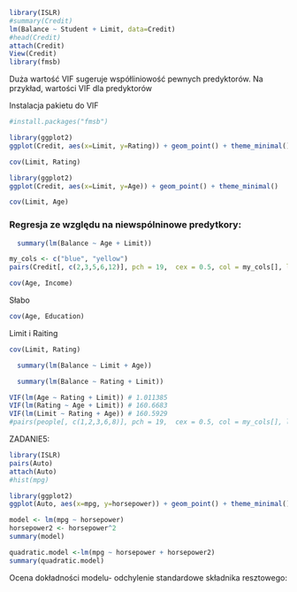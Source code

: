 ```r
library(ISLR)
#summary(Credit)
lm(Balance ~ Student + Limit, data=Credit)
#head(Credit)
attach(Credit)
View(Credit)
library(fmsb)
```
Duża wartość VIF sugeruje współliniowość pewnych predyktorów. Na przykład, wartości VIF dla predyktorów

Instalacja pakietu do VIF
```r
#install.packages("fmsb")
```


```r
library(ggplot2)
ggplot(Credit, aes(x=Limit, y=Rating)) + geom_point() + theme_minimal()
```

```r
cov(Limit, Rating)
```

```r
library(ggplot2)
ggplot(Credit, aes(x=Limit, y=Age)) + geom_point() + theme_minimal()
```

```r
cov(Limit, Age)
```

### Regresja ze względu na niewspólninowe predytkory:

```r
  summary(lm(Balance ~ Age + Limit))
```
```r
my_cols <- c("blue", "yellow")  
pairs(Credit[, c(2,3,5,6,12)], pch = 19,  cex = 0.5, col = my_cols[], lower.panel = NULL)
```


```r
cov(Age, Income)
```
Słabo
```r
cov(Age, Education)
```
Limit i Raiting
```r
cov(Limit, Rating)
```

```r
  summary(lm(Balance ~ Limit + Age))
```
```r
  summary(lm(Balance ~ Rating + Limit))
```

```r
VIF(lm(Age ~ Rating + Limit)) # 1.011385
VIF(lm(Rating ~ Age + Limit)) # 160.6683
VIF(lm(Limit ~ Rating + Age)) # 160.5929
#pairs(people[, c(1,2,3,6,8)], pch = 19,  cex = 0.5, col = my_cols[], lower.panel = NULL)
```


ZADANIE5:



```r
library(ISLR)
pairs(Auto)
attach(Auto)
#hist(mpg)
```

```r
library(ggplot2)
ggplot(Auto, aes(x=mpg, y=horsepower)) + geom_point() + theme_minimal()
```

```r

model <- lm(mpg ~ horsepower)
horsepower2 <- horsepower^2
summary(model)

quadratic.model <-lm(mpg ~ horsepower + horsepower2)
summary(quadratic.model)
```

Ocena dokładności modelu- odchylenie standardowe składnika resztowego:



